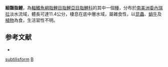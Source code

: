 {{Speciesbox 
| taxon = Bryconamericus subtilisform
| status = NE
| status_system = IUCN3.1
| authority = [[Román-Valencia|Román-Valencia]], 2003
| synonyms = 
}}
'''細齧脂鯉'''，為[[輻鰭魚綱|輻鰭魚綱]][[脂鯉目|脂鯉目]][[脂鯉亞目|脂鯉亞目]][[脂鯉科|脂鯉科]]的其中一個[[種|種]]，分布於[[南美洲|南美洲]][[委內瑞拉|委內瑞拉]]淡水流域，體長可達11.4公分，棲息在底中層水域，屬雜食性，以[[昆蟲|昆蟲]]、[[蝸牛|蝸牛]]及[[植物|植物]]為食，生活習性不明。

==参考文献==
{{refbegin}}
*{{FishBase_species|genus=Bryconamericus|species=subtilisform|year=2014|month=1}}
{{refend}}

{{Taxonbar|from=Q6417541}}

[[Category:齧脂鯉屬|subtilisform]]
[[Category:2003年描述的鱼类|B]]

{{魚類小作品}}